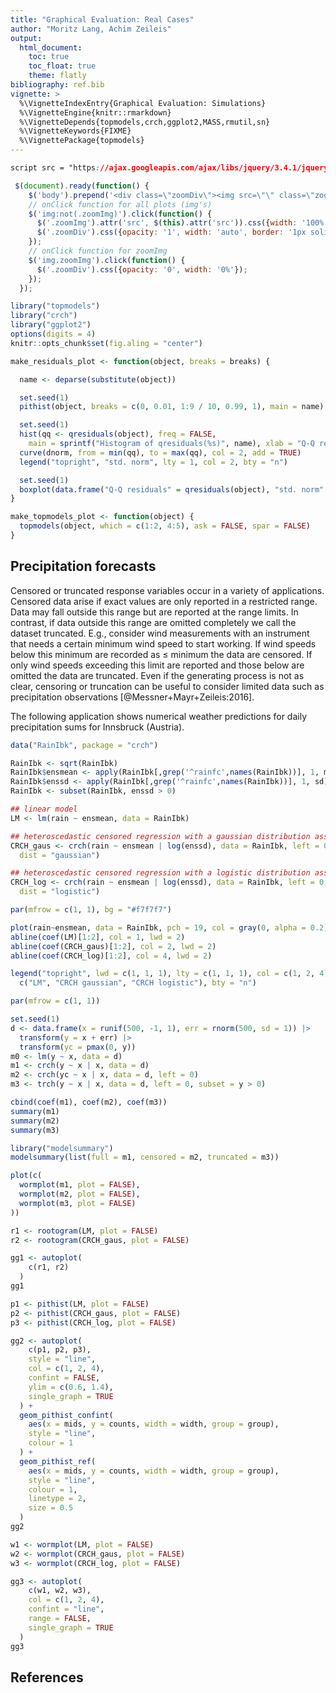 ```yaml
---
title: "Graphical Evaluation: Real Cases"
author: "Moritz Lang, Achim Zeileis"
output:
  html_document:
    toc: true
    toc_float: true
    theme: flatly
bibliography: ref.bib
vignette: >
  %\VignetteIndexEntry{Graphical Evaluation: Simulations}
  %\VignetteEngine{knitr::rmarkdown}
  %\VignetteDepends{topmodels,crch,ggplot2,MASS,rmutil,sn}
  %\VignetteKeywords{FIXME}
  %\VignettePackage{topmodels}
---
```


```css
script src = "https://ajax.googleapis.com/ajax/libs/jquery/3.4.1/jquery.min.js"
```

```js
 $(document).ready(function() {
    $('body').prepend('<div class=\"zoomDiv\"><img src=\"\" class=\"zoomImg\"></div>');
    // onClick function for all plots (img's)
    $('img:not(.zoomImg)').click(function() {
      $('.zoomImg').attr('src', $(this).attr('src')).css({width: '100%'});
      $('.zoomDiv').css({opacity: '1', width: 'auto', border: '1px solid white', borderRadius: '5px', position: 'fixed', top: '50%', left: '50%', marginRight: '-50%', transform: 'translate(-50%, -50%)', boxShadow: '0px 0px 50px #888888', zIndex: '50', overflow: 'auto', maxHeight: '100%'});
    });
    // onClick function for zoomImg
    $('img.zoomImg').click(function() {
      $('.zoomDiv').css({opacity: '0', width: '0%'}); 
    });
  });
```

```r
library("topmodels")
library("crch")
library("ggplot2")
options(digits = 4)
knitr::opts_chunk$set(fig.aling = "center")

make_residuals_plot <- function(object, breaks = breaks) {

  name <- deparse(substitute(object))

  set.seed(1)
  pithist(object, breaks = c(0, 0.01, 1:9 / 10, 0.99, 1), main = name)

  set.seed(1)
  hist(qq <- qresiduals(object), freq = FALSE,
    main = sprintf("Histogram of qresiduals(%s)", name), xlab = "Q-Q residuals")
  curve(dnorm, from = min(qq), to = max(qq), col = 2, add = TRUE)
  legend("topright", "std. norm", lty = 1, col = 2, bty = "n")

  set.seed(1)
  boxplot(data.frame("Q-Q residuals" = qresiduals(object), "std. norm" = rnorm(length(qresiduals(object)))))
}

make_topmodels_plot <- function(object) {
  topmodels(object, which = c(1:2, 4:5), ask = FALSE, spar = FALSE)
}
```

## Precipitation forecasts

Censored or truncated response variables occur in a variety of applications.
Censored data arise if exact values are only reported in a restricted range.
Data may fall outside this range but are reported at the range limits. In
contrast, if data outside this range are omitted completely we call the dataset
truncated. E.g., consider wind measurements with an instrument that needs a
certain minimum wind speed to start working. If wind speeds below this minimum
are recorded as ≤ minimum the data are censored. If only wind speeds exceeding
this limit are reported and those below are omitted the data are truncated.
Even if the generating process is not as clear, censoring or truncation can be
useful to consider limited data such as precipitation observations [@Messner+Mayr+Zeileis:2016]. 

The following application shows numerical weather predictions for daily precipitation sums
for Innsbruck (Austria).

```r
data("RainIbk", package = "crch")

RainIbk <- sqrt(RainIbk)
RainIbk$ensmean <- apply(RainIbk[,grep('^rainfc',names(RainIbk))], 1, mean)
RainIbk$enssd <- apply(RainIbk[,grep('^rainfc',names(RainIbk))], 1, sd)
RainIbk <- subset(RainIbk, enssd > 0)
```

```r
## linear model
LM <- lm(rain ~ ensmean, data = RainIbk)

## heteroscedastic censored regression with a gaussian distribution assumption
CRCH_gaus <- crch(rain ~ ensmean | log(enssd), data = RainIbk, left = 0,
  dist = "gaussian")

## heteroscedastic censored regression with a logistic distribution assumption
CRCH_log <- crch(rain ~ ensmean | log(enssd), data = RainIbk, left = 0,
  dist = "logistic")
```

```r
par(mfrow = c(1, 1), bg = "#f7f7f7")

plot(rain~ensmean, data = RainIbk, pch = 19, col = gray(0, alpha = 0.2))
abline(coef(LM)[1:2], col = 1, lwd = 2)
abline(coef(CRCH_gaus)[1:2], col = 2, lwd = 2)
abline(coef(CRCH_log)[1:2], col = 4, lwd = 2)

legend("topright", lwd = c(1, 1, 1), lty = c(1, 1, 1), col = c(1, 2, 4), 
  c("LM", "CRCH gaussian", "CRCH logistic"), bty = "n")

par(mfrow = c(1, 1))
```

```r
set.seed(1)
d <- data.frame(x = runif(500, -1, 1), err = rnorm(500, sd = 1)) |>
  transform(y = x + err) |>
  transform(yc = pmax(0, y))
m0 <- lm(y ~ x, data = d)
m1 <- crch(y ~ x | x, data = d)
m2 <- crch(yc ~ x | x, data = d, left = 0)
m3 <- trch(y ~ x | x, data = d, left = 0, subset = y > 0)

cbind(coef(m1), coef(m2), coef(m3))
summary(m1)
summary(m2)
summary(m3)

library("modelsummary")
modelsummary(list(full = m1, censored = m2, truncated = m3))

plot(c(
  wormplot(m1, plot = FALSE), 
  wormplot(m2, plot = FALSE), 
  wormplot(m3, plot = FALSE)
))
```

```r
r1 <- rootogram(LM, plot = FALSE)
r2 <- rootogram(CRCH_gaus, plot = FALSE)

gg1 <- autoplot(
    c(r1, r2)
  ) 
gg1
```

```r
p1 <- pithist(LM, plot = FALSE)
p2 <- pithist(CRCH_gaus, plot = FALSE)
p3 <- pithist(CRCH_log, plot = FALSE)

gg2 <- autoplot(
    c(p1, p2, p3), 
    style = "line", 
    col = c(1, 2, 4), 
    confint = FALSE,
    ylim = c(0.6, 1.4), 
    single_graph = TRUE
  ) + 
  geom_pithist_confint(
    aes(x = mids, y = counts, width = width, group = group), 
    style = "line", 
    colour = 1
  ) + 
  geom_pithist_ref(
    aes(x = mids, y = counts, width = width, group = group), 
    style = "line", 
    colour = 1,
    linetype = 2,
    size = 0.5
  )
gg2
```

```r
w1 <- wormplot(LM, plot = FALSE)
w2 <- wormplot(CRCH_gaus, plot = FALSE)
w3 <- wormplot(CRCH_log, plot = FALSE)

gg3 <- autoplot(
    c(w1, w2, w3), 
    col = c(1, 2, 4), 
    confint = "line",
    range = FALSE,
    single_graph = TRUE
  ) 
gg3
```


## References


